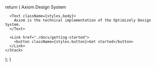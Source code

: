 

  return (
    <Stack
      align="center"
      className={styles.wrapper}
      gap="xl"
      justify="center"
    >
      <Heading className={styles.header} level="1">
        <span className={styles.highlight}>Axiom</span> Design System
      </Heading>

      <Text className={styles.body}>
        Axiom is the technical implementation of the Optimizely Design System.
      </Text>

      <Link href="./docs/getting-started">
        <button className={styles.button}>Get started</button>
      </Link>
    </Stack>

);
}

<HeroPage />
